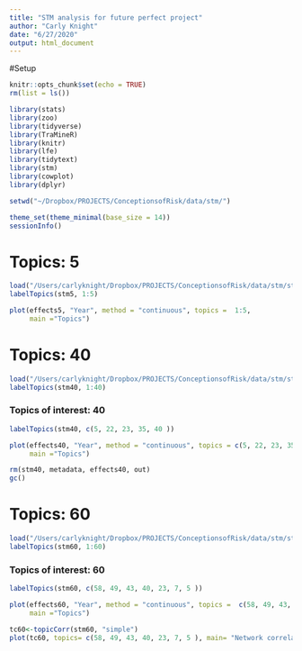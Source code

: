 ```yaml
---
title: "STM analysis for future perfect project"
author: "Carly Knight"
date: "6/27/2020"
output: html_document
---
```


#Setup 
```r
knitr::opts_chunk$set(echo = TRUE)
rm(list = ls())

library(stats)
library(zoo)
library(tidyverse)
library(TraMineR)
library(knitr)
library(lfe)
library(tidytext)
library(stm)
library(cowplot)
library(dplyr)

setwd("~/Dropbox/PROJECTS/ConceptionsofRisk/data/stm/")

theme_set(theme_minimal(base_size = 14))
sessionInfo()
```

# Topics: 5
```r
load("/Users/carlyknight/Dropbox/PROJECTS/ConceptionsofRisk/data/stm/stm5_futurepara.RData")
labelTopics(stm5, 1:5)

plot(effects5, "Year", method = "continuous", topics =  1:5,
     main ="Topics")
```


# Topics: 40
```r
load("/Users/carlyknight/Dropbox/PROJECTS/ConceptionsofRisk/data/stm/stm40_futurepara.RData")
labelTopics(stm40, 1:40)
```

### Topics of interest: 40
```r
labelTopics(stm40, c(5, 22, 23, 35, 40 ))

plot(effects40, "Year", method = "continuous", topics = c(5, 22, 23, 35, 40),
     main ="Topics")

rm(stm40, metadata, effects40, out)
gc()
```

# Topics: 60
```r
load("/Users/carlyknight/Dropbox/PROJECTS/ConceptionsofRisk/data/stm/stm60_futurepara.RData")
labelTopics(stm60, 1:60)
```

### Topics of interest: 60
```r
labelTopics(stm60, c(58, 49, 43, 40, 23, 7, 5 ))

plot(effects60, "Year", method = "continuous", topics =  c(58, 49, 43, 40, 23, 7, 5 ),
     main ="Topics")

tc60<-topicCorr(stm60, "simple")
plot(tc60, topics= c(58, 49, 43, 40, 23, 7, 5 ), main= "Network correlations among selected in 60 topics")
```